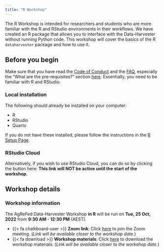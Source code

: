 ```yaml
---
title: "R Workshop"
---
```


The R Workshop is intended for researchers and students who are more familiar with the R and RStudio environments in their workflows. We have created an R package that allows you to interface with the Data-Harvester without running Python code. This workshop will cover the basics of the R `dataharvester` package and how to use it.

## Before you begin

Make sure that you have read the [Code of Conduct](/code-of-conduct.qmd) and the [FAQ](/faq.qmd), especially the "What are the pre-requisites?" section [here](/faq.qmd#pre-requisites). Essentially, you need to be familiar with R and RStudio.

### Local installation

The following should already be installed on your computer:

- R
- RStudio
- Quarto

If you do not have these installed, please follow the instructions in the [R Setup Page](/rdocs/r01-setup.qmd).

### RStudio Cloud

Alternatively, if you wish to use RStudio Cloud, you can do so by clicking the button here: **This link will NOT be active until the start of the workshop.** 
 <!-- [![RStudio Cloud](https://img.shields.io/badge/RStudio-Cloud-blue)]() -->



## Workshop details

::: callout-tip
### Workshop information {.unnumbered}

The AgReFed Data-Harvester Workshop **in R** will be run on **Tue, 25 Oct, 2022** from **9:30 AM - 12:30 PM** (AEST).
:::

- {{< fa chalkboard-user >}} **Zoom link**: Click [here]() to join the Zoom meeting. (*Link will be available closer to the workshop date.*)
- {{< fa download >}} **Workshop materials**: Click [here]() to download the workshop materials. (*Link will be available closer to the workshop date.*) 